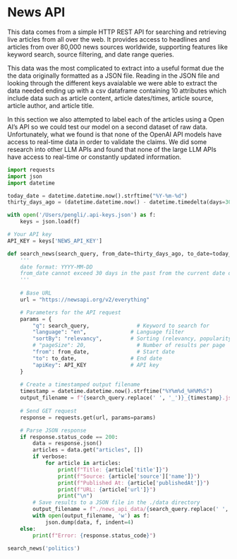 # News API

This data comes from a simple HTTP REST API for searching and retrieving live articles from all over the web. It provides access to headlines and articles from over 80,000 news sources worldwide, supporting features like keyword search, source filtering, and date range queries.

This data was the most complicated to extract into a useful format due the the data originally formatted as a JSON file. Reading in the JSON file and looking through the different keys avaialable we were able to extract the data needed ending up with a csv dataframe containing 10 attributes which include data such as article content, article dates/times, article source, article author, and article title.

In this section we also attempted to label each of the articles using a Open AI’s API so we could test our model on a second dataset of raw data. Unfortunately, what we found is that none of the OpenAI API models have access to real-time data in order to validate the claims. We did some research into other LLM APIs and found that none of the large LLM APIs have access to real-time or constantly updated information.

```python
import requests
import json
import datetime

today_date = datetime.datetime.now().strftime("%Y-%m-%d")
thirty_days_ago = (datetime.datetime.now() - datetime.timedelta(days=30)).strftime("%Y-%m-%d")

with open('/Users/pengli/.api-keys.json') as f:
    keys = json.load(f)

# Your API key
API_KEY = keys['NEWS_API_KEY']

def search_news(search_query, from_date=thirty_days_ago, to_date=today_date, verbose=False):
    '''
    date format: YYYY-MM-DD
    from_date cannot exceed 30 days in the past from the current date due to the limitation of a 30-day window for the free tier of newsapi
    '''
    
    # Base URL
    url = "https://newsapi.org/v2/everything"

    # Parameters for the API request
    params = {
        "q": search_query,               # Keyword to search for
        "language": "en",              # Language filter
        "sortBy": "relevancy",         # Sorting (relevancy, popularity, publishedAt)
        # "pageSize": 20,                # Number of results per page
        "from": from_date,               # Start date
        "to": to_date,                 # End date
        "apiKey": API_KEY              # API key
    }
    
    # Create a timestamped output filename
    timestamp = datetime.datetime.now().strftime("%Y%m%d_%H%M%S")
    output_filename = f"{search_query.replace(' ', '_')}_{timestamp}.json"
    
    # Send GET request
    response = requests.get(url, params=params)

    # Parse JSON response
    if response.status_code == 200:
        data = response.json()
        articles = data.get("articles", [])
        if verbose:
            for article in articles:
                print(f"Title: {article['title']}")
                print(f"Source: {article['source']['name']}")
                print(f"Published At: {article['publishedAt']}")
                print(f"URL: {article['url']}")
                print("\n")
        # Save results to a JSON file in the ./data directory
        output_filename = f"./news_api_data/{search_query.replace(' ', '_')}_{timestamp}.json"
        with open(output_filename, 'w') as f:
            json.dump(data, f, indent=4)
    else:
        print(f"Error: {response.status_code}")
```


```python
search_news('politics')
```
